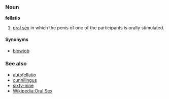 === Noun ===
'''fellatio'''

# [[oral sex]] in which the penis of one of the participants is orally stimulated.

====Synonyms====
*[[blowjob]]

===See also===
*[[autofellatio]]
*[[cunnilingus]]
*[[sixty-nine]]
*[[w:Oral sex|Wikipedia:Oral Sex]]